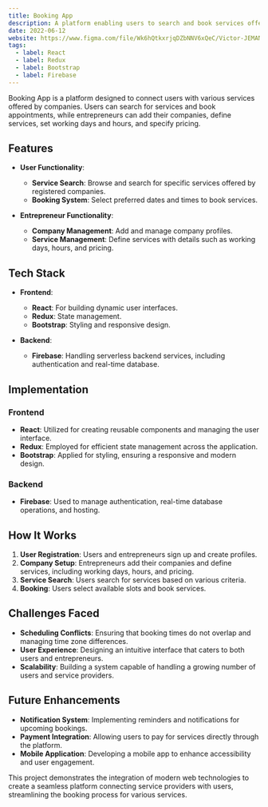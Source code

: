 ```yaml
---
title: Booking App
description: A platform enabling users to search and book services offered by various companies, while allowing entrepreneurs to manage their service offerings, schedules, and pricing.
date: 2022-06-12
website: https://www.figma.com/file/Wk6hQtkxrjqDZbNNV6xQeC/Victor-JEMAN-%7C-Labs-%7C-Booking-App
tags:
  - label: React
  - label: Redux
  - label: Bootstrap
  - label: Firebase
---
```


Booking App is a platform designed to connect users with various services offered by companies. Users can search for services and book appointments, while entrepreneurs can add their companies, define services, set working days and hours, and specify pricing.

## Features

- **User Functionality**:
  - **Service Search**: Browse and search for specific services offered by registered companies.
  - **Booking System**: Select preferred dates and times to book services.

- **Entrepreneur Functionality**:
  - **Company Management**: Add and manage company profiles.
  - **Service Management**: Define services with details such as working days, hours, and pricing.

## Tech Stack

- **Frontend**:
  - **React**: For building dynamic user interfaces.
  - **Redux**: State management.
  - **Bootstrap**: Styling and responsive design.

- **Backend**:
  - **Firebase**: Handling serverless backend services, including authentication and real-time database.

## Implementation

### Frontend

- **React**: Utilized for creating reusable components and managing the user interface.
- **Redux**: Employed for efficient state management across the application.
- **Bootstrap**: Applied for styling, ensuring a responsive and modern design.

### Backend

- **Firebase**: Used to manage authentication, real-time database operations, and hosting.

## How It Works

1. **User Registration**: Users and entrepreneurs sign up and create profiles.
2. **Company Setup**: Entrepreneurs add their companies and define services, including working days, hours, and pricing.
3. **Service Search**: Users search for services based on various criteria.
4. **Booking**: Users select available slots and book services.

## Challenges Faced

- **Scheduling Conflicts**: Ensuring that booking times do not overlap and managing time zone differences.
- **User Experience**: Designing an intuitive interface that caters to both users and entrepreneurs.
- **Scalability**: Building a system capable of handling a growing number of users and service providers.

## Future Enhancements

- **Notification System**: Implementing reminders and notifications for upcoming bookings.
- **Payment Integration**: Allowing users to pay for services directly through the platform.
- **Mobile Application**: Developing a mobile app to enhance accessibility and user engagement.

This project demonstrates the integration of modern web technologies to create a seamless platform connecting service providers with users, streamlining the booking process for various services.

